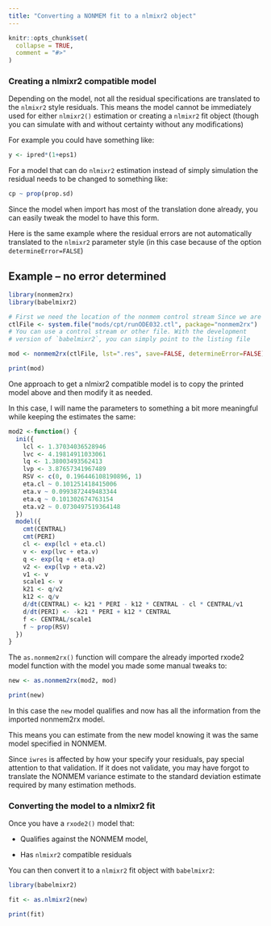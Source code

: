 ```yaml
---
title: "Converting a NONMEM fit to a nlmixr2 object"
---
```


```r
knitr::opts_chunk$set(
  collapse = TRUE,
  comment = "#>"
)
```
### Creating a nlmixr2 compatible model

Depending on the model, not all the residual specifications are
translated to the `nlmixr2` style residuals.  This means the model
cannot be immediately used for either `nlmixr2()` estimation or
creating a `nlmixr2` fit object (though you can simulate with and
without certainty without any modifications)

For example you could have something like:

```r
y <- ipred*(1+eps1)
```

For a model that can do `nlmixr2` estimation instead of simply
simulation the residual needs to be changed to something like:

```r
cp ~ prop(prop.sd)
```

Since the model when import has most of the translation done already,
you can easily tweak the model to have this form.

Here is the same example where the residual errors are not
automatically translated to the `nlmixr2` parameter style (in this
case because of the option `determineError=FALSE`)

## Example -- no error determined

```r
library(nonmem2rx)
library(babelmixr2)

# First we need the location of the nonmem control stream Since we are running an example, we will use one of the built-in examples in `nonmem2rx`
ctlFile <- system.file("mods/cpt/runODE032.ctl", package="nonmem2rx")
# You can use a control stream or other file. With the development
# version of `babelmixr2`, you can simply point to the listing file

mod <- nonmem2rx(ctlFile, lst=".res", save=FALSE, determineError=FALSE)

print(mod)
```

One approach to get a nlmixr2 compatible model is to copy the printed
model above and then modify it as needed.

In this case, I will name the parameters to something a bit more
meaningful while keeping the estimates the same:

```r
mod2 <-function() {
  ini({
    lcl <- 1.37034036528946
    lvc <- 4.19814911033061
    lq <- 1.38003493562413
    lvp <- 3.87657341967489
    RSV <- c(0, 0.196446108190896, 1)
    eta.cl ~ 0.101251418415006
    eta.v ~ 0.0993872449483344
    eta.q ~ 0.101302674763154
    eta.v2 ~ 0.0730497519364148
  })
  model({
    cmt(CENTRAL)
    cmt(PERI)
    cl <- exp(lcl + eta.cl)
    v <- exp(lvc + eta.v)
    q <- exp(lq + eta.q)
    v2 <- exp(lvp + eta.v2)
    v1 <- v
    scale1 <- v
    k21 <- q/v2
    k12 <- q/v
    d/dt(CENTRAL) <- k21 * PERI - k12 * CENTRAL - cl * CENTRAL/v1
    d/dt(PERI) <- -k21 * PERI + k12 * CENTRAL
    f <- CENTRAL/scale1
    f ~ prop(RSV)
  })
}
```

The `as.nonmem2rx()` function will compare the already imported rxode2
model function with the model you made some manual tweaks to:

```r
new <- as.nonmem2rx(mod2, mod)

print(new)
```

In this case the `new` model qualifies and now has all the information
from the imported nonmem2rx model.

This means you can estimate from the new model knowing it was the same
model specified in NONMEM.

Since `iwres` is affected by how your specify your residuals, pay
special attention to that validation.  If it does not validate, you
may have forgot to translate the NONMEM variance estimate to the
standard deviation estimate required by many estimation methods.


### Converting the model to a nlmixr2 fit

Once you have a `rxode2()` model that:

- Qualifies against the NONMEM model,

- Has `nlmixr2` compatible residuals

You can then convert it to a `nlmixr2` fit object with `babelmixr2`:

```r
library(babelmixr2)

fit <- as.nlmixr2(new)

print(fit)
```
